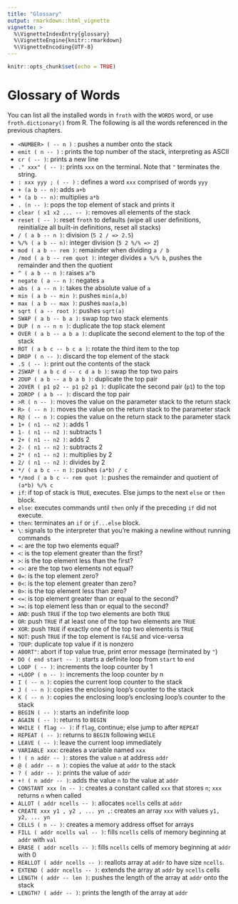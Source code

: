 ```yaml
---
title: "Glossary"
output: rmarkdown::html_vignette
vignette: >
  %\VignetteIndexEntry{glossary}
  %\VignetteEngine{knitr::rmarkdown}
  %\VignetteEncoding{UTF-8}
---
```


```r
knitr::opts_chunk$set(echo = TRUE)
```

# Glossary of Words
You can list all the installed words in `froth` with the `WORDS` word, or use `froth.dictionary()` from R. The following is all the words referenced in the previous chapters.

- `<NUMBER> ( -- n )` : pushes a number onto the stack
- `emit ( n -- )` : prints the top number of the stack, interpreting as ASCII
- `cr ( -- )`: prints a new line
- `." xxx" ( -- )`: prints `xxx` on the terminal. Note that `"` terminates the string.
- `: xxx yyy ; ( -- )` : defines a word `xxx` comprised of words `yyy`
- `+ (a b -- n)`: adds `a+b`
- `* (a b -- n)`: multiplies `a*b`
- `. (n -- )`: pops the top element of stack and prints it
- `clear ( x1 x2 ... -- )`: removes all elements of the stack
- `reset ( -- )`: reset `froth` to defaults (wipe all user definitions, reinitialize all built-in definitions, reset all stacks)
- `/ ( a b -- n )`: division (`5 2 / => 2.5`)
- `%/% ( a b -- n)`: integer division (`5 2 %/% => 2`)
- `mod ( a b -- rem )`: remainder when dividing `a / b`
- `/mod ( a b -- rem quot )`: integer divides `a %/% b`, pushes the remainder and then the quotient
- `^ ( a b -- n )`: raises `a^b`
- `negate ( a -- n )`: negates `a`
- `abs ( a -- n )`: takes the absolute value of `a`
- `min ( a b -- min )`: pushes `min(a,b)`
- `max ( a b -- max )`: pushes `max(a,b)`
- `sqrt ( a -- root )`: pushes `sqrt(a)`
- `SWAP ( a b -- b a )`: swap top two stack elements
- `DUP ( n -- n n )`: duplicate the top stack element
- `OVER ( a b -- a b a )`: duplicate the second element to the top of the stack
- `ROT ( a b c -- b c a )`: rotate the third item to the top
- `DROP ( n -- )`: discard the top element of the stack
- `.S ( -- )`: print out the contents of the stack
- `2SWAP ( a b c d -- c d a b )`: swap the top two pairs
- `2DUP ( a b -- a b a b )`: duplicate the top pair
- `2OVER ( p1 p2 -- p1 p2 p1 )`: duplicate the second pair (`p1`) to the top
- `2DROP ( a b -- )`: discard the top pair
- `>R ( n -- )`: moves the value on the parameter stack to the return stack
- `R> ( -- n )`: moves the value on the return stack to the parameter stack
- `R@ ( -- n )`: copies the value on the return stack to the parameter stack
- `1+ ( n1 -- n2 )`: adds 1
- `1- ( n1 -- n2 )`: subtracts 1
- `2+ ( n1 -- n2 )`: adds 2
- `2- ( n1 -- n2 )`: subtracts 2
- `2* ( n1 -- n2 )`: multiplies by 2
- `2/ ( n1 -- n2 )`: divides by 2
- `*/ ( a b c -- n )`: pushes `(a*b) / c`
- `*/mod ( a b c -- rem quot )`: pushes the remainder and quotient of `(a*b) %/% c`
- `if`: if top of stack is `TRUE`, executes. Else jumps to the next `else` or `then` block.
- `else`: executes commands until `then` only if the preceding `if` did not execute.
- `then`: terminates an `if` or `if...else` block.
- `\`: signals to the interpreter that you're making a newline without running commands
- `=`: are the top two elements equal?
- `<`: is the top element greater than the first?
- `>`: is the top element less than the first?
- `<>`: are the top two elements not equal?
- `0=`: is the top element zero?
- `0<`: is the top element greater than zero?
- `0>`: is the top element less than zero?
- `<=`: is top element greater than or equal to the second?
- `>=`: is top element less than or equal to the second?
- `AND`: push `TRUE` if the top two elements are both `TRUE`
- `OR`: push `TRUE` if at least one of the top two elements are `TRUE`
- `XOR`: push `TRUE` if exactly one of the top two elements is `TRUE`
- `NOT`: push `TRUE` if the top element is `FALSE` and vice-versa
- `?DUP`: duplicate top value if it is nonzero
- `ABORT"`: abort if top value true, print error message (terminated by `"`)
- `DO ( end start -- )`: starts a definite loop from `start` to `end`
- `LOOP ( -- )`: increments the loop counter by 1
- `+LOOP ( n -- )`: increments the loop counter by n
- `I ( -- n )`: copies the current loop counter to the stack
- `J ( -- n )`: copies the enclosing loop's counter to the stack
- `K ( -- n )`: copies the enclosing loop's enclosing loop's counter to the stack
- `BEGIN ( -- )`: starts an indefinite loop
- `AGAIN ( -- )`: returns to `BEGIN`
- `WHILE ( flag -- )`: if `flag`, continue; else jump to after `REPEAT`
- `REPEAT ( -- )`: returns to `BEGIN` following `WHILE`
- `LEAVE ( -- )`: leave the current loop immediately
- `VARIABLE xxx`: creates a variable named `xxx`
- `! ( n addr -- )`: stores the value `n` at address `addr`
- `@ ( addr -- n )`: copies the value at `addr` to the stack
- `? ( addr -- )`: prints the value of `addr`
- `+! ( n addr -- )`: adds the value `n` to the value at `addr`
- `CONSTANT xxx (n -- )`: creates a constant called `xxx` that stores `n`; `xxx` returns `n` when called
- `ALLOT ( addr ncells -- )`: allocates `ncells` cells at `addr`
- `CREATE xxx y1 , y2 , ... yn ,`: creates an array `xxx` with values `y1, y2, ... yn`
- `CELLS ( n -- )`: creates a memory address offset for arrays
- `FILL ( addr ncells val -- )`: fills `ncells` cells of memory beginning at `addr` with `val`
- `ERASE ( addr ncells -- )`: fills `ncells` cells of memory beginning at `addr` with 0
- `REALLOT ( addr ncells -- )`: reallots array at `addr` to have size `ncells`.
- `EXTEND ( addr ncells -- )`: extends the array at `addr` by `ncells` cells
- `LENGTH ( addr -- len )`: pushes the length of the array at `addr` onto the stack
- `LENGTH? ( addr -- )`: prints the length of the array at `addr`
